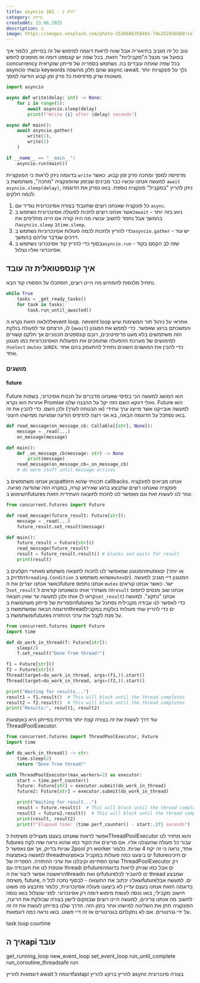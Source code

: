 ```yaml
---
title: asyncio 101 - חלק ב'
category: פייתון
createdAt: 13.06.2025
description: גג
image: https://images.unsplash.com/photo-1530686350401-7de25243dd89?ixlib=rb-4.0.3&ixid=M3wxMjA3fDB8MHxwaG90by1wYWdlfHx8fGVufDB8fHx8fA%3D%3D&auto=format&fit=crop&w=2071&q=80
---
```


טוב כל זה מגניב בתיאוריה אבל שווה לראות דוגמה למימוש של זה בפייתון,
כלומר איך בפועל אני מנצל ה"מקביליות" הזאת.
בכל שפה יש קונספט דומה אז מוזמנים לחפש
concurrency
בכל שפה שאתה עובדים בה.
נשתמש בספריה של פייתון שנקראית
asyncio
ובשתי
keywords
שהם חלק מהשפה
async וawait.
נלך על פונקציות יותר פשוטות שרק מדפיסות כל פרק זמן קבוע הודעה למסך.

```python
import asyncio

async def write(delay: int) -> None:
    for i in range(5):
        await asyncio.sleep(delay)
        print(f"Write {i} after {delay} seconds")

async def main():
    await asyncio.gather(
        write(1),
        write(2)
    )

if __name__ == "__main__":
    asyncio.run(main())
```

בדוגמה ניתן לראות כי הפונקציית
`write`
מדפיסה למסך ומחכה פרק זמן קבוע.
כאשר למעשה אנחנו עכשיו כבר מבינים שבזמן שהפונקציה "מחכה", משתמשת ב
`await asyncio.sleep(delay)`,
ניתן להריץ
"במקביל"
פונקציה נוספת.
בואו נפרק את הדוגמה לכמה חלקים.

1. כל פונקציה שאנחנו רוצים שתעבוד בצורה אסינכרונית נגדיר עם `async`.
2. כאשר אנחנו רוצים לחכות לפעולה אסינכרונית נשתמש ב`await` - ניגע בזה יותר בהמשך אבל נחמד לחשוב עכשיו מה היה קורה אם היינו מחליפים את ה`asyncio.sleep` ב`time.sleep`.
3. כדי להריץ ולחכות לכמה פעולות אסינכרוניות נשתמש ב`asyncio.gather` - יש עוד דרכים שנדבר עליהם בהמשך.
4. בסוף כדי להריץ קוד אסינכרוני נשתמש ב`asyncio.run` - שזה לב הקסם בקוד אסינכרוני ואליו נצלול.

## איך קונספטואלית זה עובד

נתחיל מלנסות להמחיש מה היינו רוצים, תסתכלו על הפסודו קוד הבא.

```python
while True
    tasks = _get_ready_tasks()
    for task in tasks:
        task.run_until_awaited()
```

ללולאה הזאת נקרא
הevent loop.
הevent loop
אחראי על ניהול תור המשימות שיש לו, הרצתם עד לפעולה בולקת
(`await`)
והמשכתם ברגע שאפשר.
כדי לממש את המגנון הזה משתמשים בלא מעט פרימיטיבים, רובם קונספטים תכנוניים אך חלקם קשורים למימושים של מערכת ההפעלה שתומכים את הפעולות האסינכרוניות
כמו מנגנון
ה`select`
ו`mutex`
ב`UNIX`.
כדי להבין את המושגים השונים נתחיל להתעמק בהם אחד אחד.

### מושגים

#### future

Future
הוא המושג למעשה הכי בסיסי שאנחנו מדברים על תכנות אסיכרוני,
בשפות אחרות הוא נקרא
Promise
ואולי דווקא השם הזה יקל על ההבנה שלנו.
Future
הוא למעשה אובייקט אשר מייצג ערך עתידי (או הבטחה לערך) ולכן השם.
כדי להבין את זה בואו נסתכל על הדוגמה הבאה, בא אני רוצה להדפיס הודעה שמגיעה ממישהו חיצוני.

```python
def read_message(on_message_cb: Callable[[str], None]):
    message = _read(...)
    on_message(message)

def main():
    def _on_message_cb(message: str) -> None
        print(message)
    read_message(on_message_cb=_on_message_cb)
    # do more stuff until message arrives
```

כאן אנחנו משתמשים
בpattern
תכנותי שהוא
callbacks.
אנחנו מביאים לפונקציה פונקציה שאנחנו רוצים שתבצע ברגע שאירוע קורה,
במקרה הזה שהודעה מגיעה.
השימוש
בfutures
עוזר לנו לעשות זאת וגם מאפשר לנו לחכות לתוצאה העתידית הזאת.

```python
from concurrent.futures import Future

def read_message(future_result: Future[str]):
    message = _read(...)
    future_result.set_result(message)

def main():
    future_result = Future[str]()
    read_message(future_result)
    result = future_result.result() # blocks and waits for result
    print(result)
```

המנגנון שמאפשר לנו לחכות לתוצאה משתמש מאחורי הקלעים
בmutexים
(או יותר מדויק ב`threading.Condition` שהוא משתמש ב`mutex`ים).
המנגנון דיי מגניב למעשה כאשר אנחנו יוצרים את
הfuture
אנחנו נתפוס
`mutex`
ישר.
כאשר אנחנו קוראים
ל`set_result`
זה משחרר אותו וכשאנחנו קוראים
ל`result`
אנחנו שוב מנסים לתפוס אותו ולכן למעשה עד שאין תוצאה
(קראו ל`set_result`)
אנחנו "נתקע".
למעשה הספריות של פייתון משתמשות
בfutures
כדי לאפשר לנו עבודה מקבילית נסתכל על הדוגמה הבאה שמשתמשת
בthreadים
כדי להריץ שתי פעולות בולקות במקביל ומשתמשת
בfutures
על מנת לקבל את ערכי ההחזרה.

```python
from concurrent.futures import Future
import time

def do_work_in_thread(f: Future[str]):
    sleep(2)
    f.set_result("Done from thread!")

f1 = Future[str]()
f2 = Future[str]()
Thread(target=do_work_in_thread, args=(f1,)).start()
Thread(target=do_work_in_thread, args=(f2,)).start()

print("Waiting for results...")
result1 = f1.result()  # This will block until the thread completes
result2 = f2.result()  # This will block until the thread completes
print("Results:", result1, result2)
```

עוד דרך לעשות את זה בצורה קצת יותר מודרנית בפייתון היא באמצעות
ThreadPoolExecutor.

```python
from concurrent.futures import ThreadPoolExecutor, Future
import time

def do_work_in_thread() -> str:
    time.sleep(2)
    return "Done from thread!"

with ThreadPoolExecutor(max_workers=2) as executor:
    start = time.perf_counter()
    future: Future[str] = executor.submit(do_work_in_thread)
    future2: Future[str] = executor.submit(do_work_in_thread)

    print("Waiting for result...")
    result = future.result()  # This will block until the thread completes
    result2 = future2.result()  # This will block until the thread completes
    print(result, result2)
    print(f"Elapsed time: {time.perf_counter() - start:.2f} seconds")
```

אפשר לראות שאנחנו בעצם מעצילים משימות
לThreadPoolExecutor
והוא מחזיר לנו
futures
עבור כל פעולה שהעצלנו אליו.
אם מריצים את הקוד כמו שהוא נראה שזה לקח 2 שניות בדיוק, אך אם נאפשר
לpool
רק
worker
אחד, נראה כי זה יקח 4 שניות.
כלומר למעשה באמצעות
threadים
ביצענו כמה פעולות במקביל
ובאמצעות
futureים
חיכינו שהם הסתיימו וקיבלנו את ערכי ההחזרה.
הספריה של
ThreadPoolExecutor
רק עוטפת לנו את העבודה עם
threadים
וfutureים
אבל כמו שניתן לראות בדוגמה הראשונה אפשר ליצור את
הthreadים
ואת
הfutureים
להעביר לכל
thread
שמבצע משימה,
future,
שאליו יכתוב את התוצאה -
לבסוף נחכה לכל
הfutureים.
למעשה אבל בדוגמה הזאת אנחנו בעצם עדיין לא ביצענו פעולה אסינכרונית, כלומר מתבצע פה פשוט חישוב מקבילי,
בואו ננסה לעשות מימוש דומה רק אסינכרוני. לפני שנצלול בואו ננסה לחשוב מה אנחנו צריכים,
למעשה היינו רוצים שבמקום לישון בצורה שבולקת את הריצה, הפונקציה תתן את השליטה למישהו אחר בזמן הזה.
הדרך שלנו בפייתון לעשות את זה זה על ידי גנרטורים. אם לא נתקלתם בגנרטורים אז זה דיי פשוט.
בואו נראה כמה דוגמאות.

task
loop
courtine

## איך הapi עובד

get_running_loop
new_event_loop
set_event_loop
run_until_complete
run_coroutine_threadsafe
run

דוגמאות
להריץ await
דוגמה לfastapi
להריץ ברקע
להריץ async בצורה סינכרונית
